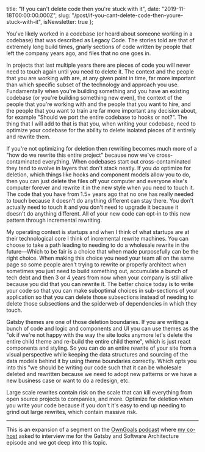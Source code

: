   title:
    "If you can't delete code then you're stuck with it",
  date: "2019-11-18T00:00:00.000Z",
  slug:
    "/post/if-you-cant-delete-code-then-youre-stuck-with-it",
  isNewsletter: true
};

You've likely worked in a codebase (or heard about someone
working in a codebase) that was described as Legacy Code.
The stories told are that of extremely long build times,
gnarly sections of code written by people that left the
company years ago, and files that no one goes in.

In projects that last multiple years there are pieces of
code you will never need to touch again until you need to
delete it. The context and the people that you are working
with are, at any given point in time, far more important
than which specific subset of the technology and approach
you use. Fundamentally when you're building something and
you have an existing codebase (or you're building something
new even), the context of the people that you're working
with and the people that you want to hire, and the people
that you want to train are far more important any decision
about, for example "Should we port the entire codebase to
hooks or not?". The thing that I will add to that is that
you, when writing your codebase, need to optimize your
codebase for the ability to delete isolated pieces of it
entirely and rewrite them.

If you're not optimizing for deletion then rewriting becomes
much more of a "how do we rewrite this entire project"
because now we've cross-contaminated everything. When
codebases start out cross-contaminated they tend to evolve
in layers that don't stack neatly. If you _do_ optimize for
deletion, which things like hooks and component models allow
you to do, then you can just delete the files off your
computer and everyone else's computer forever and rewrite it
in the new style when you need to touch it. The code that
you have from 1.5+ years ago that no one has really needed
to touch because it doesn't do anything different can stay
there. You don't actually need to touch it and you don't
need to upgrade it because it doesn't do anything different.
All of your new code can opt-in to this new pattern through
incremental rewriting.

My operating context is startups and when I think of what
startups are at their technological core I think of
incremental rewrite machines. You can choose to take a path
leading to needing to do a wholesale rewrite in the
future—Which to be fair is a choice that when made
purposefully can be the right choice. When making this
choice you need your team all on the same page so some
people aren't trying to rewrite or properly architect when
sometimes you just need to build something out, accumulate a
bunch of tech debt and then 3 or 4 years from now when your
company is still alive because you did that you can rewrite
it. The better choice today is to write your code so that
you can make suboptimal choices in sub-sections of your
application so that you can delete those subsections instead
of needing to delete those subsections and the spiderweb of
dependencies in which they touch.

Gatsby themes are one of those deletion boundaries. If you
are writing a bunch of code and logic and components and UI
you can use themes as the "ok if we're not happy with the
way the site looks anymore let's delete the entire child
theme and re-build the entire child theme", which is just
react components and styling. So you can do an entire
rewrite of your site from a visual perspective while keeping
the data structures and sourcing of the data models behind
it by using theme boundaries correctly. Which opts you into
this "we should be writing our code such that it can be
wholesale deleted and rewritten because we need to adopt new
patterns or we have a new business case or want to do a
redesign, etc.

Large scale rewrites contain risk on the scale that can kill
everything from open source projects to companies, and more.
Optimize for deletion when you write your code because if
you don't it's easy to end up needing to grind out large
rewrites, which contain massive risk.

---

This is an expansion of a segment on the
[OwnGoals podcast](https://owngoals.stream/episodes/gatsby-software-architecture)
where [my co-host](https://twitter.com/mark_philpot) asked
to interview me for the Gatsby and Software Architecture
episode and we got deep into this topic.
